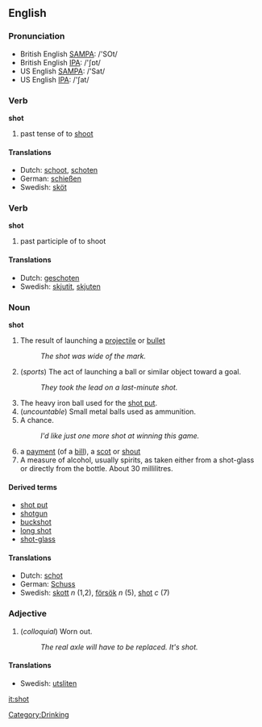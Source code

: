 ==English==

=== Pronunciation ===
*British English [[w:SAMPA|SAMPA]]: /'SOt/
*British English [[w:IPA|IPA]]: /'ʃɒt/
*US English [[w:SAMPA|SAMPA]]: /'Sat/
*US English [[w:IPA|IPA]]: /'ʃat/

=== Verb ===
'''shot'''
# past tense of to [[shoot]]

==== Translations ====
*Dutch: [[schoot]], [[schoten]]
*German: [[schießen]]
*Swedish: [[sköt]]

=== Verb ===
'''shot'''

# past participle of to shoot

==== Translations ====
*Dutch: [[geschoten]]
*Swedish: [[skjutit]], [[skjuten]]

=== Noun ===
[[Category:Drinking]]
'''shot'''

# The result of launching a [[projectile]] or [[bullet]]
#: ''The shot was wide of the mark.''
# (''sports'') The act of launching a ball or similar object toward a goal.
#: ''They took the lead on a last-minute shot.''
# The heavy iron ball used for the [[shot put]].
# (''uncountable'') Small metal balls used as ammunition.
# A chance.
#: ''I'd like just one more shot at winning this game.''
#a [[payment]] (of a [[bill]]), a [[scot]] or [[shout]]
# A measure of alcohol, usually spirits, as taken either from a shot-glass or directly from the bottle. About 30 millilitres.

====Derived terms====

*[[shot put]]
*[[shotgun]]
*[[buckshot]]
*[[long shot]]
*[[shot-glass]]

==== Translations ====
*Dutch: [[schot]]
*German: [[Schuss]]
*Swedish: [[skott]] ''n'' (1,2), [[försök]] ''n'' (5), [[shot#Swedish|shot]] ''c'' (7)

=== Adjective ===

# (''colloquial'') Worn out.
#: ''The real axle will have to be replaced.  It's shot.''

====Translations====
*Swedish: [[utsliten]]

[[it:shot]]